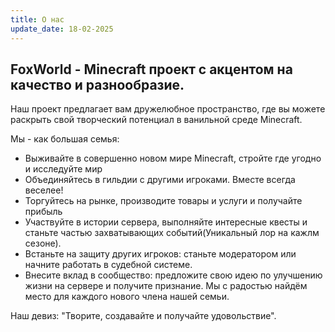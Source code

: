```yaml
---
title: О нас
update_date: 18-02-2025
---
```

## FoxWorld - Minecraft проект с акцентом на качество и разнообразие.
Наш проект предлагает вам дружелюбное пространство, где вы можете раскрыть свой творческий потенциал в ванильной среде Minecraft.

Мы - как большая семья:
* Выживайте в совершенно новом мире Minecraft, стройте где угодно и исследуйте мир
* Объединяйтесь в гильдии с другими игроками. Вместе всегда веселее!
* Торгуйтесь на рынке, производите товары и услуги и получайте прибыль
* Участвуйте в истории сервера, выполняйте интересные квесты и станьте частью захватывающих событий(Уникальный лор на кажлм сезоне).
* Встаньте на защиту других игроков: станьте модератором или начните работать в судебной системе.
* Внесите вклад в сообщество: предложите свою идею по улучшению жизни на сервере и получите признание.
Мы с радостью найдём место для каждого нового члена нашей семьи.

Наш девиз: "Творите, создавайте и получайте удовольствие".
